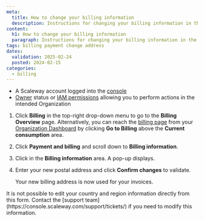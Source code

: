 ```yaml
---
meta:
  title: How to change your billing information
  description: Instructions for changing your billing information in the Scaleway console.
content:
  h1: How to change your billing information
  paragraph: Instructions for changing your billing information in the Scaleway console.
tags: billing payment change address
dates:
  validation: 2025-02-24
  posted: 2024-02-15
categories:
  - billing
---
```


<Macro id="requirements" />

- A Scaleway account logged into the [console](https://console.scaleway.com)
- [Owner](/iam/concepts/#owner) status or [IAM permissions](/iam/concepts/#permission) allowing you to perform actions in the intended Organization


1. Click **Billing** in the top-right drop-down menu to go to the **Billing Overview** page.
    <Message type="tip">
      Alternatively, you can reach the [billing page](https://console.scaleway.com/billing/overview) from your [Organization Dashboard](https://console.scaleway.com/organization) by clicking **Go to Billing** above the **Current consumption** area.
    </Message>
2. Click **Payment and billing** and scroll down to **Billing information**.
3. Click <Icon name="edit" /> in the **Billing information** area. A pop-up displays.
4. Enter your new postal address and click **Confirm changes** to validate.

    Your new billing address is now used for your invoices.

<Message type="note">
  It is not possible to edit your country and region information directly from this form. Contact the [support team](https://console.scaleway.com/support/tickets/) if you need to modify this information.
</Message>